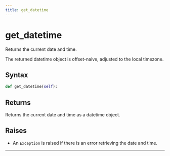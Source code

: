 ```yaml
---
title: get_datetime
---
```


# get_datetime

Returns the current date and time.

The returned datetime object is offset-naive, adjusted to the local timezone.

## Syntax

<DocParameterTable params={[]} />

```python
def get_datetime(self):
```

## Returns

Returns the current date and time as a datetime object.

## Raises
- An `Exception` is raised if there is an error retrieving the date and time.
---
